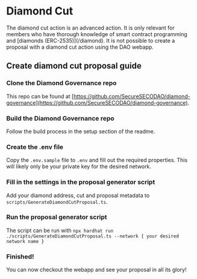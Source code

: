 
# Diamond Cut

<Callout type="error" emoji="🛇">
  The diamond cut action is an advanced action. It is only relevant for members
  who have thorough knowledge of smart contract programming and [diamonds
  (ERC-2535)](/diamond). It is not possible to create a proposal with a diamond
  cut action using the DAO webapp.
</Callout>

<Steps>
  
## Create diamond cut proposal guide
### Clone the Diamond Governance repo
This repo can be found at [https://github.com/SecureSECODAO/diamond-governance](https://github.com/SecureSECODAO/diamond-governance).
  
### Build the Diamond Governance repo
Follow the build process in the setup section of the readme. 
  
### Create the .env file
Copy the `.env.sample` file to `.env` and fill out the required properties. This will likely only be your private key for the desired network.
  
### Fill in the settings in the proposal generator script
Add your diamond address, cut and proposal metadata to `scripts/GenerateDiamondCutProposal.ts`.

### Run the proposal generator script
The script can be run with `npx hardhat run ./scripts/GenerateDiamondCutProposal.ts --network { your desired network name }`

### Finished!
You can now checkout the webapp and see your proposal in all its glory!
